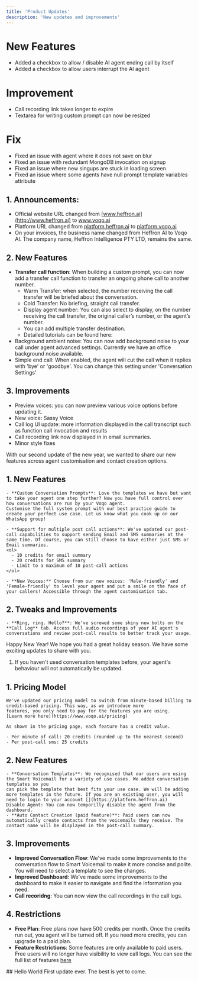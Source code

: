 ```yaml
---
title: 'Product Updates'
description: 'New updates and improvements'
---
```

<Update label="18th of March 2025">

# New Features
* Added a checkbox to allow / disable AI agent ending call by itself
* Added a checkbox to allow users interrupt the AI agent

# Improvement
* Call recording link takes longer to expire
* Textarea for writing custom prompt can now be resized

# Fix
* Fixed an issue with agent where it does not save on blur
* Fixed an issue with redundant MongoDB invocation on signup
* Fixed an issue where new singups are stuck in loading screen
* Fixed an issue where some agents have null prompt template variables attribute
</Update>

<Update label="6th of March 2025">

## 1. Announcements:
- Official website URL changed from [www.heffron.ai](http://www.heffron.ai) to www.voqo.ai
- Platform URL changed from [platform.heffron.ai](http://platform.heffron.ai) to [platform.voqo.ai](http://platform.voqo.ai)
- On your invoices, the business name changed from Heffron AI to Voqo AI. The company name, Heffron Intelligence PTY LTD, remains the same.
## 2. New Features

- **Transfer call function**: When building a custom prompt, you can now add a transfer call function to transfer an ongoing phone call to another number.
    - Warm Transfer: when selected, the number receiving the call transfer will be briefed about the conversation.
    - Cold Transfer: No briefing, straight call transfer.
    - Display agent number: You can also select to display, on the number receiving the call transfer, the original caller’s number, or the agent’s number.
    - You can add multiple transfer destination.
    - Detailed tutorials can be found here:
- Background ambient noise: You can now add background noise to your call under agent advanced settings. Currently we have an office background noise available.
- Simple end call: When enabled, the agent will cut the call when it replies with 'bye' or 'goodbye'. You can change this setting under 'Conversation Settings'

## 3. Improvements

- Preview voices: you can now preview various voice options before updating it.
- New voice: Sassy Voice
- Call log UI update: more information displayed in the call transcript such as function call invocation and results
- Call recording link now displayed in in email summaries.
- Minor style fixes
</Update>

<Update label="11th of February 2025">
  With our second update of the new year, we wanted to share our new features across agent customisation and contact creation options.

  ## 1. New Features
    - **Custom Conversation Prompts**: Love the templates we have but want to take your agent one step further? Now you have full control over how conversations are run by your Voqo agent.
    Customise the full system prompt with our best practice guide to create your perfect use case. Let us know what you cook up on our WhatsApp group!

    - **Support for multiple post call actions**: We've updated our post-call capabilities to support sending Email and SMS summaries at the same time. Of course, you can still choose to have either just SMS or Email summaries.
    <ol>
      - 10 credits for email summary 
      - 20 credits for SMS summary 
      - Limit to a maximum of 10 post-call actions
    </ol>

    - **New Voices:** Choose from our new voices: 'Male-friendly' and 'Female-friendly' to level your agent and put a smile on the face of your callers! Accessible through the agent customisation tab.

  ## 2. Tweaks and Improvements
    - **Ring, ring. Hello?**: We've screwed some shiny new bolts on the **Call Log** tab. Access full audio recordings of your AI agent's conversations and review post-call results to better track your usage.

</Update>
<Update label="10th of January 2025">
  Happy New Year! We hope you had a great holiday season. We have some exciting updates to share with you.
  
  <Note>
    <ol>
      <li>If you haven't used conversation templates before, your agent's behaviour will not automatically be updated.</li>
    </ol>
  </Note>

  ## 1. Pricing Model
    We've updated our pricing model to switch from minute-based billing to credit-based pricing. This way, as we introduce more 
    features, you only need to pay for the features you are using. 
    [Learn more here](https://www.voqo.ai/pricing)

    As shown in the pricing page, each feature has a credit value.

    - Per minute of call: 20 credits (rounded up to the nearest second)
    - Per post-call sms: 25 credits

  ## 2. New Features
    - **Conversation Templates**: We recognised that our users are using the Smart Voicemail for a variety of use cases. We added conversation templates so you 
    can pick the template that best fits your use case. We will be adding more templates in the future. If you are an existing user, you will need to login to your account [](https://platform.heffron.ai)
    Disable Agent: You can now temporilly disable the agent from the dashboard.
    - **Auto Contact Creation (paid feature)**: Paid users can now automatically create contacts from the voicemails they receive. The contact name will be displayed in the post-call summary.

  ## 3. Improvements
  - **Improved Conversation Flow**: We've made some improvements to the conversation flow to Smart Voicemail to make it more concise and polite. You will need to select a template to see the changes.
  - **Improved Dashboard**: We've made some improvements to the dashboard to make it easier to navigate and find the information you need.
  - **Call recoridng**: You can now view the call recordings in the call logs.
  ## 4. Restrictions
  - **Free Plan**: Free plans now have 500 credits per month. Once the credits run out, you agent will be turned off. If you need more credits, you can upgrade to a paid plan.
  - **Feature Restrictions**: Some features are only available to paid users. Free users will no longer have visibility to view call logs. You can see the full list of features [here](https://www.voqo.ai/pricing)

</Update>
<Update label="December 2024">
  ## Hello World
    First update ever. The best is yet to come.
</Update>